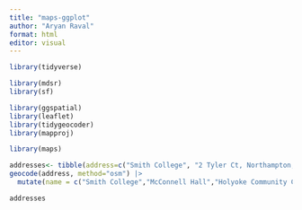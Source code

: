 ```yaml
---
title: "maps-ggplot"
author: "Aryan Raval"
format: html
editor: visual
---
```


```r
library(tidyverse)

```


```r
library(mdsr)
library(sf)
```


```r
library(ggspatial)
library(leaflet)
library(tidygeocoder)
library(mapproj)
```


```r
library(maps)

```



```r
addresses<- tibble(address=c("Smith College", "2 Tyler Ct, Northampton, MA 01060", "Holyoke Community College")) |>
geocode(address, method="osm") |>
  mutate(name = c("Smith College","McConnell Hall","Holyoke Community College"))

addresses

```

```r

```



```r
```


```r
```



```r
```



```r
```